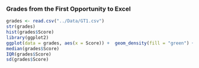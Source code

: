 ### Grades from the First Opportunity to Excel

```r
grades <- read.csv("../Data/GT1.csv")
str(grades)
hist(grades$Score)
library(ggplot2)
ggplot(data = grades, aes(x = Score)) +  geom_density(fill = "green") + theme_bw()
median(grades$Score)
IQR(grades$Score)
sd(grades$Score)
```